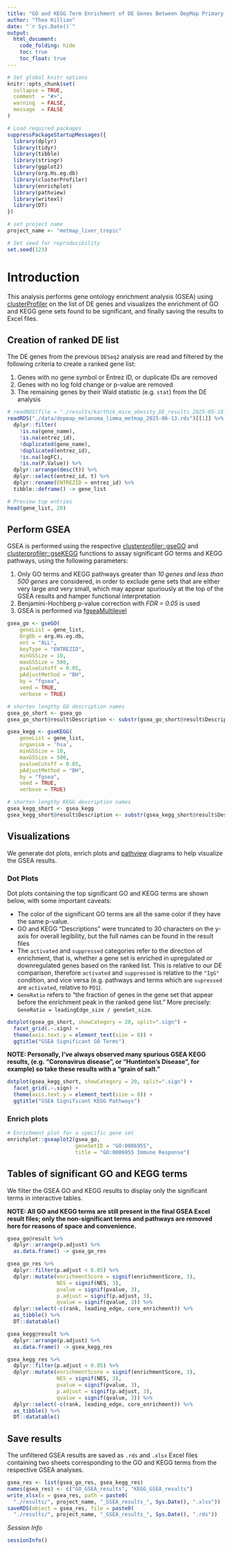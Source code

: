 ```yaml
---
title: "GO and KEGG Term Enrichment of DE Genes Between DepMap Primary Melanoma and MetMap Liver Tropic Samples"
author: "Theo Killian"
date: "`r Sys.Date()`"
output:
  html_document:
    code_folding: hide
    toc: true
    toc_float: true
---
```


```r
# Set global knitr options
knitr::opts_chunk$set(
  collapse = TRUE,
  comment  = "#>",
  warning  = FALSE,
  message  = FALSE
)

# Load required packages
suppressPackageStartupMessages({
  library(dplyr)
  library(tidyr)
  library(tibble)
  library(stringr)
  library(ggplot2)
  library(org.Hs.eg.db)
  library(clusterProfiler)
  library(enrichplot)
  library(pathview)
  library(writexl)
  library(DT)
})

# set project name
project_name <- "metmap_liver_tropic"

# Set seed for reproducibility
set.seed(123)
```

# Introduction

This analysis performs gene ontology enrichment analysis (GSEA) using
[clusterProfiler](https://bioconductor.org/packages/release/bioc/html/clusterProfiler.html)
on the list of DE genes and visualizes the enrichment of GO and KEGG gene sets
found to be significant, and finally saving the results to Excel files.

## Creation of ranked DE list

The DE genes from the previous `DESeq2` analysis are read and filtered by the
following criteria to create a ranked gene list:

1) Genes with no gene symbol or Entrez ID, or duplicate IDs are removed
1) Genes with no log fold change or p-value are removed
1) The remaining genes by their Wald statistic (e.g. `stat`) from the DE analysis

```r
# readRDS(file = "./results/karthik_mice_obesity_DE_results_2025-05-18.rds") %>%
readRDS("./data/depmap_melanoma_limma_metmap_2025-06-13.rds")[[1]] %>%
  dplyr::filter(
    !is.na(gene_name),
    !is.na(entrez_id),
    !duplicated(gene_name),
    !duplicated(entrez_id),
    !is.na(logFC),
    !is.na(P.Value)) %>%
  dplyr::arrange(desc(t)) %>%
  dplyr::select(entrez_id, t) %>%
  dplyr::rename(ENTREZID = entrez_id) %>%
  tibble::deframe() -> gene_list

# Preview top entries
head(gene_list, 20)
```

## Perform GSEA 

GSEA is performed using the respective [clusterprofiler::gseGO](https://yulab-smu.top/biomedical-knowledge-mining-book/clusterprofiler-go.html) and [clusterprofiler::gseKEGG](https://yulab-smu.top/biomedical-knowledge-mining-book/clusterprofiler-kegg.html) functions to assay significant GO terms and KEGG pathways, using the following parameters:

1) Only GO terms and KEGG pathways greater than *10 genes and less than 500 genes* are considered, in order to exclude gene sets that are either very large and very small, which may appear spuriously at the top of the GSEA results and hamper functional interpretation
1) Benjamini-Hochberg p-value correction with *FDR = 0.05* is used
1) GSEA is performed via [fgseaMultilevel](http://bioconductor.jp/packages/3.9/bioc/vignettes/fgsea/inst/doc/fgseaMultilevel-tutorial.html)

```r
gsea_go <- gseGO(
    geneList = gene_list,
    OrgDb = org.Hs.eg.db,
    ont = "ALL",
    keyType = "ENTREZID",
    minGSSize = 10,
    maxGSSize = 500,
    pvalueCutoff = 0.05,
    pAdjustMethod = "BH",
    by = "fgsea",
    seed = TRUE,
    verbose = TRUE)

# shorten lengthy GO description names
gsea_go_short <- gsea_go
gsea_go_short@result$Description <- substr(gsea_go_short@result$Description, 1, 30)

gsea_kegg <- gseKEGG(
    geneList = gene_list,
    organism = 'hsa',
    minGSSize = 10,
    maxGSSize = 500,
    pvalueCutoff = 0.05,
    pAdjustMethod = "BH",
    by = "fgsea",
    seed = TRUE,
    verbose = TRUE)

# shorten lengthy KEGG description names
gsea_kegg_short <- gsea_kegg
gsea_kegg_short@result$Description <- substr(gsea_kegg_short@result$Description, 1, 30)
```

## Visualizations

We generate dot plots, enrich plots and [pathview](https://bioconductor.org/packages/release/bioc/html/pathview.html) diagrams to help visualize the GSEA results.

### Dot Plots

Dot plots containing the top significant GO and KEGG terms are shown below, with
some important caveats:

* The color of the significant GO terms are all the same color if they have the same p-value.
* GO and KEGG "Descriptions" were truncated to 30 characters on the y-axis for overall legibility, but the full names can be found in the result files
* The `activated` and `suppressed` categories refer to the direction of enrichment, that is, whether a gene set is enriched in upregulated or downregulated genes based on the ranked list. This is relative to our DE comparison, therefore `activated` and `suppressed` is relative to the `"IgG"` condition, and vice versa (e.g. pathways and terms which are `supressed` are `activated`, relative to `PD1`).
* `GeneRatio` refers to "the fraction of genes in the gene set that appear before the enrichment peak in the ranked gene list." More precisely: `GeneRatio = leadingEdge_size / geneSet_size`.

```r
dotplot(gsea_go_short, showCategory = 20, split=".sign") +
  facet_grid(.~.sign) +
  theme(axis.text.y = element_text(size = 8)) +
  ggtitle("GSEA Significant GO Terms")
```

**NOTE: Personally, I've always observed many spurious GSEA KEGG results, (e.g. "Coronavirus disease", or "Huntinton's Disease", for example) so take these results with a "grain of salt."** 

```r
dotplot(gsea_kegg_short, showCategory = 20, split=".sign") +
  facet_grid(.~.sign) +
  theme(axis.text.y = element_text(size = 8)) +
  ggtitle("GSEA Significant KEGG Pathways")
```

### Enrich plots

```r
# Enrichment plot for a specific gene set
enrichplot::gseaplot2(gsea_go,
                      geneSetID = "GO:0006955",
                      title = "GO:0006955 Immune Response")
```

<!-- ```{r} -->
<!-- enrichplot::gseaplot2(gsea_kegg, -->
<!--                       geneSetID = "mmu05235", -->
<!--                       title = "KEGG mmu05235: PD-L1 expression and PD-1 checkpoint pathway in cancer") -->
<!-- ``` -->

<!-- ### Pathview  -->

<!-- [pathview](https://bioconductor.org/packages/release/bioc/html/pathview.html) is -->
<!-- utilied to generate KEGG pathway diagrams for select pathways of interest. Below, -->
<!-- we visualize the relative expression of genes within KEGG pathway [mmu05235](https://www.kegg.jp/entry/mmu05235): "PD-L1 expression and PD-1 checkpoint pathway in cancer," which may be particularly relevant to the research questions for this data.  -->

<!-- ```{r eval=FALSE} -->
<!-- ## https://www.kegg.jp/entry/mmu05235 -->
<!-- hsa04110 <- pathview(gene.data  = gene_list, -->
<!--                      pathway.id = "mmu05235", -->
<!--                      species    = "mmu", -->
<!--                      limit      = list(gene = max(abs(gene_list)), cpd = 1)) -->
<!-- hsa04110 -->
<!-- ``` -->

<!-- ![pathview diagram for KEGG term mmu05235](pathview/mmu05235.pathview.png) -->

## Tables of significant GO and KEGG terms

We filter the GSEA GO and KEGG results to display only the significant terms in
interactive tables.

**NOTE: All GO and KEGG terms are still present in the final GSEA Excel result files; only the non-significant terms and pathways are removed here for reasons of space and convenience.**

```r
gsea_go@result %>% 
  dplyr::arrange(p.adjust) %>% 
  as.data.frame() -> gsea_go_res

gsea_go_res %>%
  dplyr::filter(p.adjust < 0.05) %>%
  dplyr::mutate(enrichmentScore = signif(enrichmentScore, 3),
                NES = signif(NES, 3),
                pvalue = signif(pvalue, 3),
                p.adjust = signif(p.adjust, 3),
                qvalue = signif(qvalue, 3)) %>%
  dplyr::select(-c(rank, leading_edge, core_enrichment)) %>%
  as_tibble() %>%
  DT::datatable()
```

```r
gsea_kegg@result %>% 
  dplyr::arrange(p.adjust) %>% 
  as.data.frame() -> gsea_kegg_res

gsea_kegg_res %>%
  dplyr::filter(p.adjust < 0.05) %>%
  dplyr::mutate(enrichmentScore = signif(enrichmentScore, 3),
                NES = signif(NES, 3),
                pvalue = signif(pvalue, 3),
                p.adjust = signif(p.adjust, 3),
                qvalue = signif(qvalue, 3)) %>%
  dplyr::select(-c(rank, leading_edge, core_enrichment)) %>%
  as_tibble() %>%
  DT::datatable()
```

## Save results

The unfiltered GSEA results are saved as `.rds` and `.xlsx` Excel files
containing two sheets corresponding to the GO and KEGG terms from the respective
GSEA analyses.

```r
gsea_res <- list(gsea_go_res, gsea_kegg_res)
names(gsea_res) <- c("GO_GSEA_results", "KEGG_GSEA_results")
write_xlsx(x = gsea_res, path = paste0(
  "./results/", project_name, "_GSEA_results_", Sys.Date(), ".xlsx"))
saveRDS(object = gsea_res, file = paste0(
  "./results/", project_name, "_GSEA_results_", Sys.Date(), ".rds"))
```

*Session Info*

```r
sessionInfo()
```
